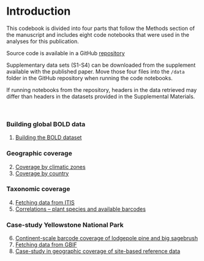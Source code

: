 # Introduction {.unnumbered}

This codebook is divided into four parts that follow the Methods section of the manuscript and includes eight code notebooks that were used in the analyses for this publication.

Source code is available in a GitHub [repository](%22https://github.com/trklab-metabarcoding/MolEco-MEC-1288%22)

Supplementary data sets (S1-S4) can be downloaded from the supplement available with the published paper. Move those four files into the `/data` folder in the GitHub repository when running the code notebooks.

If running notebooks from the repository, headers in the data retrieved may differ than headers in the datasets provided in the Supplemental Materials.

<br>

### Building global BOLD data

1.  [Building the BOLD dataset](building_bold.qmd)

### Geographic coverage

2.  [Coverage by climatic zones](geocov_figs1.qmd)
3.  [Coverage by country](geocov_figs2.qmd)

### Taxonomic coverage

4.  [Fetching data from ITIS](fetch_itis.qmd)
5.  [Correlations -- plant species and available barcodes](taxonomic_coverage.qmd)

### Case-study Yellowstone National Park

6.  [Continent-scale barcode coverage of lodgepole pine and big sagebrush](geocov_ynp_selected.qmd)
7.  [Fetching data from GBIF](fetch_gbif.qmd)
8.  [Case-study in geographic coverage of site-based reference data](build_geocov_map.qmd)

